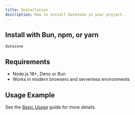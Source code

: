```yaml
---
title: Installation
description: How to install Datezone in your project.
---
```



## Install with Bun, npm, or yarn

```package-install
datezone
```

## Requirements
- Node.js 18+, Deno or Bun
- Works in modern browsers and serverless environments

## Usage Example

<CodeExample file="basic/installation-example.ts" title="Basic Usage" />

See the [Basic Usage](/docs/basic-usage) guide for more details. 